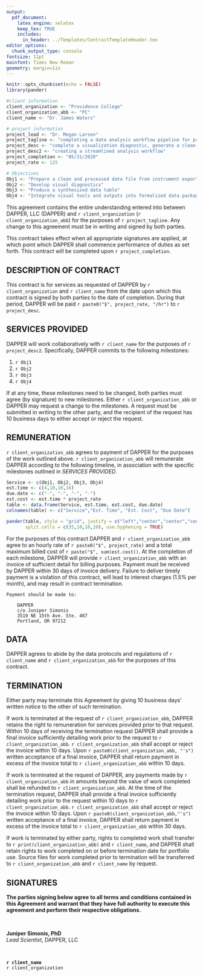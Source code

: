 ```yaml
---
output: 
  pdf_document:
    latex_engine: xelatex
    keep_tex: TRUE
    includes:
      in_header: ../Templates/ContractTemplateHeader.tex
editor_options: 
  chunk_output_type: console
fontsize: 11pt
mainfont: Times New Roman
geometry: margin=1in
---
```


```r
knitr::opts_chunk$set(echo = FALSE)
library(pander)
```

```r
#client information
client_organization <- "Providence College"
client_organization_abb <- "PC"
client_name <- "Dr. James Waters"

# project information
project_lead <- "Dr. Megan Larsen"
project_tagline <- "completing a data analysis workflow pipeline for processing data obtained from the MAVEn instrumentation platform"
project_desc <- "complete a visualization diagnostic, generate a clean data table, and produce a data analysis package using data generated by Dr. Waters"
project_desc2 <- "creating a streamlined analysis workflow"
project_completion <- "05/31/2020"
project_rate <- 125

# Objectives
Obj1 <- "Prepare a clean and processed data file from instrument exports"
Obj2 <- "Develop visual diagnostics"
Obj3 <- "Produce a synthesized data table"
Obj4 <- "Integrate visual tools and outputs into formalized data package for workflow processing"
```



This agreement contains the entire understanding entered into between DAPPER, LLC (DAPPER) and `r client_organization` (`r client_organization_abb`) for the purposes of `r project_tagline`. Any change to this agreement must be in writing and signed by both parties. 

This contract takes effect when all appropriate signatures are applied, at which point which DAPPER shall commence performance of duties as set forth. This contract will be completed upon `r project_completion`.

## DESCRIPTION OF CONTRACT
This contract is for services as requested of DAPPER by `r client_organization` and `r client_name` from the date upon which this contract is signed by both parties to the date of completion. During that period, DAPPER will be paid `r paste0("$", project_rate, "/hr")` to `r project_desc`. 

## SERVICES PROVIDED
DAPPER will work collaboratively with `r client_name` for the purposes of `r project_desc2`. Specifically, DAPPER commits to the following milestones:

1. `r Obj1` 
2. `r Obj2` 
3. `r Obj3` 
4. `r Obj4` 

If at any time, these milestones need to be changed, both parties must agree (by signature) to new milestones. Either `r client_organization_abb` or DAPPER may request a change to the milestones. A request must be submitted in writing to the other party, and the recipient of the request has 10 business days to either accept or reject the request.

## REMUNERATION 
`r client_organization_abb` agrees to payment of DAPPER for the purposes of the work outlined above. `r client_organization_abb` will remunerate DAPPER according to the following timeline, in association with the specific milestones outlined in *SERVICES PROVIDED*.

\newpage
```r

Service <- c(Obj1, Obj2, Obj3, Obj4)
est.time <- c(4,10,10,16)
due.date <- c("-", "-", "-", "-")
est.cost <- est.time * project_rate
table <- data.frame(Service, est.time, est.cost, due.date)
colnames(table) <- c("Service","Est. Time", "Est. Cost", "Due Date")

pander(table, style = "grid", justify = c("left","center","center","center"), 
       split.cells = c(35,10,10,10), use.hyphening = TRUE)
```

For the purposes of this contract DAPPER and `r client_organization_abb` agree to an hourly rate of `r paste0("$", project_rate)` and a total maximum billed cost of `r paste("$", sum(est.cost))`. At the completion of each milestone, DAPPER will provide `r client_organization_abb` with an invoice of sufficient detail for billing purposes. Payment must be received by DAPPER within 30 days of invoice delivery. Failure to deliver timely payment is a violation of this contract, will lead to interest charges (1.5% per month), and may result in contract termination.

	Payment should be made to:

		DAPPER
		c/o Juniper Simonis
		3519 NE 15th Ave. Ste. 467
		Portland, OR 97212

## DATA
DAPPER agrees to abide by the data protocols and regulations of `r client_name`  and `r client_organization_abb` for the purposes of this contract. 

## TERMINATION
Either party may terminate this Agreement by giving 10 business days' written notice to the other of such termination. 

If work is terminated at the request of `r client_organization_abb`, DAPPER retains the right to remuneration for services provided prior to that request. Within 10 days of receiving the termination request DAPPER shall provide a final invoice sufficiently detailing work prior to the request to `r client_organization_abb`. `r client_organization_abb` shall accept or reject the invoice within 10 days. Upon `r paste0(client_organization_abb, "'s")` written acceptance of a final invoice, DAPPER shall return payment in excess of the invoice total to `r client_organization_abb` within 10 days.

If work is terminated at the request of DAPPER, any payments made by `r client_organization_abb` in amounts beyond the value of work completed shall be refunded to `r client_organization_abb`. At the time of the termination request, DAPPER shall provide a final invoice sufficiently detailing work prior to the request within 10 days to `r client_organization_abb`. `r client_organization_abb` shall accept or reject the invoice within 10 days. Upon `r paste0(client_organization_abb,"'s")` written acceptance of a final invoice, DAPPER shall return payment in excess of the invoice total to `r client_organization_abb` within 30 days.

If work is terminated by either party, rights to completed work shall transfer to `r print(client_organization_abb)` and `r client_name`, and DAPPER shall retain rights to work completed on or before termination date for portfolio use. Source files for work completed prior to termination will be transferred to `r client_organization_abb` and `r client_name` by request.

## SIGNATURES
**The parties signing below agree to all terms and conditions contained in this Agreement and warrant that they have full authority to execute this agreement and perform their respective obligations.**  

&nbsp; 

\noindent\rule{6cm}{0.4pt}
**Juniper Simonis, PhD**  
*Lead Scientist*, DAPPER, LLC  

&nbsp;  

\noindent\rule{6cm}{0.4pt}
**`r client_name`**  
`r client_organization`
